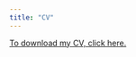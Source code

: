 ```yaml
---
title: "CV"
---
```


[To download my CV, click here.](https://www.dropbox.com/s/12j4zumouwt6gxm/Alrababah_cv.pdf?dl=0)
